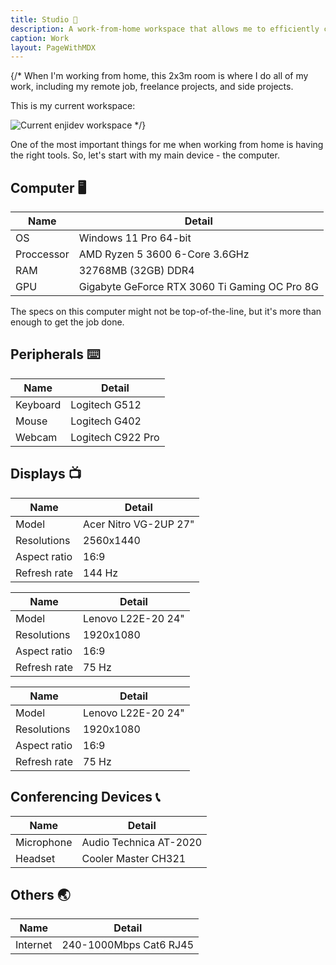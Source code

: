```yaml
---
title: Studio 🏢
description: A work-from-home workspace that allows me to efficiently complete most tasks.
caption: Work
layout: PageWithMDX
---
```



{/* When I'm working from home, this 2x3m room is where I do all of my work, including my remote job, freelance projects, and side projects.

This is my current workspace:

<Image
  src="/assets/images/current-workspace.jpg"
  alt="Current enjidev workspace"
  width={2048}
  height={1086}
/> */}

One of the most important things for me when working from home is having the right tools. So, let's start with my main device - the computer.

## Computer 🖥️

| Name       | Detail                                        |
| ---------- | --------------------------------------------- |
| OS         | Windows 11 Pro 64-bit                         |
| Proccessor | AMD Ryzen 5 3600 6-Core 3.6GHz                |
| RAM        | 32768MB (32GB) DDR4                           |
| GPU        | Gigabyte GeForce RTX 3060 Ti Gaming OC Pro 8G |

The specs on this computer might not be top-of-the-line, but it's more than enough to get the job done.

## Peripherals ⌨️

| Name       | Detail             |
| ---------- | ------------------ |
| Keyboard   | Logitech G512      |
| Mouse      | Logitech G402      |
| Webcam     | Logitech C922 Pro  |

## Displays 📺

| Name         | Detail                 |
| ------------ | ---------------------- |
| Model        | Acer Nitro VG-2UP 27"  |
| Resolutions  | 2560x1440              |
| Aspect ratio | 16:9                   |
| Refresh rate | 144 Hz                 |

| Name         | Detail                 |
| ------------ | ---------------------- |
| Model        | Lenovo L22E-20 24"   |
| Resolutions  | 1920x1080              |
| Aspect ratio | 16:9                   |
| Refresh rate | 75 Hz                  |

| Name         | Detail                 |
| ------------ | ---------------------- |
| Model        | Lenovo L22E-20 24"   |
| Resolutions  | 1920x1080              |
| Aspect ratio | 16:9                   |
| Refresh rate | 75 Hz                  |

## Conferencing Devices 📞

| Name            | Detail                |
| --------------- | --------------------- |
| Microphone      | Audio Technica AT-2020|
| Headset         | Cooler Master CH321   |

## Others 🌏

| Name     | Detail            |
| -------- | ----------------- |
| Internet | 240-1000Mbps Cat6 RJ45 |
